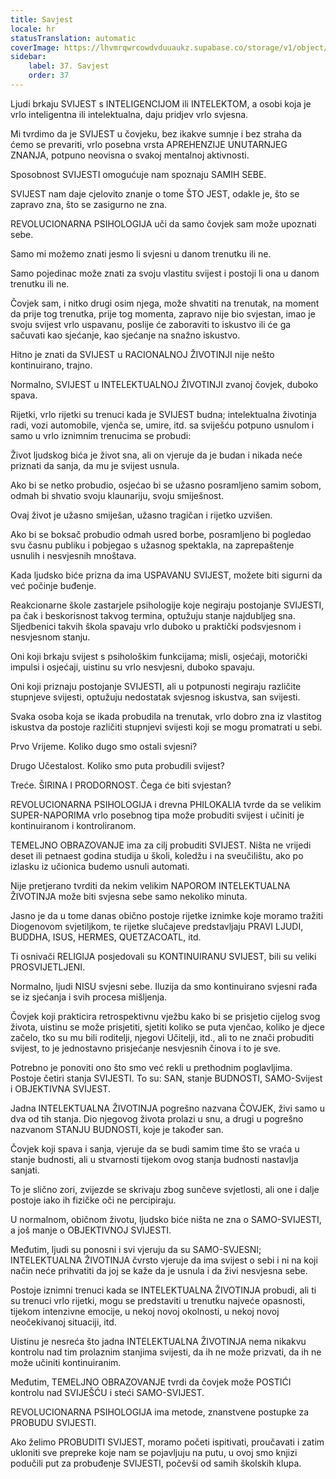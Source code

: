 ```yaml
---
title: Savjest
locale: hr
statusTranslation: automatic
coverImage: https://lhvmrqwrcowdvduuaukz.supabase.co/storage/v1/object/public/strapi-uploads/small_cover-educacion-fundamental.webp-2d51a7828a2b1309555be27f7e2a61a0.webp
sidebar:
    label: 37. Savjest
    order: 37
---
```

Ljudi brkaju SVIJEST s INTELIGENCIJOM ili INTELEKTOM, a osobi koja je vrlo inteligentna ili intelektualna, daju pridjev vrlo svjesna.

Mi tvrdimo da je SVIJEST u čovjeku, bez ikakve sumnje i bez straha da ćemo se prevariti, vrlo posebna vrsta APREHENZIJE UNUTARNJEG ZNANJA, potpuno neovisna o svakoj mentalnoj aktivnosti.

Sposobnost SVIJESTI omogućuje nam spoznaju SAMIH SEBE.

SVIJEST nam daje cjelovito znanje o tome ŠTO JEST, odakle je, što se zapravo zna, što se zasigurno ne zna.

REVOLUCIONARNA PSIHOLOGIJA uči da samo čovjek sam može upoznati sebe.

Samo mi možemo znati jesmo li svjesni u danom trenutku ili ne.

Samo pojedinac može znati za svoju vlastitu svijest i postoji li ona u danom trenutku ili ne.

Čovjek sam, i nitko drugi osim njega, može shvatiti na trenutak, na moment da prije tog trenutka, prije tog momenta, zapravo nije bio svjestan, imao je svoju svijest vrlo uspavanu, poslije će zaboraviti to iskustvo ili će ga sačuvati kao sjećanje, kao sjećanje na snažno iskustvo.

Hitno je znati da SVIJEST u RACIONALNOJ ŽIVOTINJI nije nešto kontinuirano, trajno.

Normalno, SVIJEST u INTELEKTUALNOJ ŽIVOTINJI zvanoj čovjek, duboko spava.

Rijetki, vrlo rijetki su trenuci kada je SVIJEST budna; intelektualna životinja radi, vozi automobile, vjenča se, umire, itd. sa sviješću potpuno usnulom i samo u vrlo iznimnim trenucima se probudi:

Život ljudskog bića je život sna, ali on vjeruje da je budan i nikada neće priznati da sanja, da mu je svijest usnula.

Ako bi se netko probudio, osjećao bi se užasno posramljeno samim sobom, odmah bi shvatio svoju klaunariju, svoju smiješnost.

Ovaj život je užasno smiješan, užasno tragičan i rijetko uzvišen.

Ako bi se boksač probudio odmah usred borbe, posramljeno bi pogledao svu časnu publiku i pobjegao s užasnog spektakla, na zaprepaštenje usnulih i nesvjesnih mnoštava.

Kada ljudsko biće prizna da ima USPAVANU SVIJEST, možete biti sigurni da već počinje buđenje.

Reakcionarne škole zastarjele psihologije koje negiraju postojanje SVIJESTI, pa čak i beskorisnost takvog termina, optužuju stanje najdubljeg sna. Sljedbenici takvih škola spavaju vrlo duboko u praktički podsvjesnom i nesvjesnom stanju.

Oni koji brkaju svijest s psihološkim funkcijama; misli, osjećaji, motorički impulsi i osjećaji, uistinu su vrlo nesvjesni, duboko spavaju.

Oni koji priznaju postojanje SVIJESTI, ali u potpunosti negiraju različite stupnjeve svijesti, optužuju nedostatak svjesnog iskustva, san svijesti.

Svaka osoba koja se ikada probudila na trenutak, vrlo dobro zna iz vlastitog iskustva da postoje različiti stupnjevi svijesti koji se mogu promatrati u sebi.

Prvo Vrijeme. Koliko dugo smo ostali svjesni?

Drugo Učestalost. Koliko smo puta probudili svijest?

Treće. ŠIRINA I PRODORNOST. Čega će biti svjestan?

REVOLUCIONARNA PSIHOLOGIJA i drevna PHILOKALIA tvrde da se velikim SUPER-NAPORIMA vrlo posebnog tipa može probuditi svijest i učiniti je kontinuiranom i kontroliranom.

TEMELJNO OBRAZOVANJE ima za cilj probuditi SVIJEST. Ništa ne vrijedi deset ili petnaest godina studija u školi, koledžu i na sveučilištu, ako po izlasku iz učionica budemo usnuli automati.

Nije pretjerano tvrditi da nekim velikim NAPOROM INTELEKTUALNA ŽIVOTINJA može biti svjesna sebe samo nekoliko minuta.

Jasno je da u tome danas obično postoje rijetke iznimke koje moramo tražiti Diogenovom svjetiljkom, te rijetke slučajeve predstavljaju PRAVI LJUDI, BUDDHA, ISUS, HERMES, QUETZACOATL, itd.

Ti osnivači RELIGIJA posjedovali su KONTINUIRANU SVIJEST, bili su veliki PROSVIJETLJENI.

Normalno, ljudi NISU svjesni sebe. Iluzija da smo kontinuirano svjesni rađa se iz sjećanja i svih procesa mišljenja.

Čovjek koji prakticira retrospektivnu vježbu kako bi se prisjetio cijelog svog života, uistinu se može prisjetiti, sjetiti koliko se puta vjenčao, koliko je djece začelo, tko su mu bili roditelji, njegovi Učitelji, itd., ali to ne znači probuditi svijest, to je jednostavno prisjećanje nesvjesnih činova i to je sve.

Potrebno je ponoviti ono što smo već rekli u prethodnim poglavljima. Postoje četiri stanja SVIJESTI. To su: SAN, stanje BUDNOSTI, SAMO-Svijest i OBJEKTIVNA SVIJEST.

Jadna INTELEKTUALNA ŽIVOTINJA pogrešno nazvana ČOVJEK, živi samo u dva od tih stanja. Dio njegovog života prolazi u snu, a drugi u pogrešno nazvanom STANJU BUDNOSTI, koje je također san.

Čovjek koji spava i sanja, vjeruje da se budi samim time što se vraća u stanje budnosti, ali u stvarnosti tijekom ovog stanja budnosti nastavlja sanjati.

To je slično zori, zvijezde se skrivaju zbog sunčeve svjetlosti, ali one i dalje postoje iako ih fizičke oči ne percipiraju.

U normalnom, običnom životu, ljudsko biće ništa ne zna o SAMO-SVIJESTI, a još manje o OBJEKTIVNOJ SVIJESTI.

Međutim, ljudi su ponosni i svi vjeruju da su SAMO-SVJESNI; INTELEKTUALNA ŽIVOTINJA čvrsto vjeruje da ima svijest o sebi i ni na koji način neće prihvatiti da joj se kaže da je usnula i da živi nesvjesna sebe.

Postoje iznimni trenuci kada se INTELEKTUALNA ŽIVOTINJA probudi, ali ti su trenuci vrlo rijetki, mogu se predstaviti u trenutku najveće opasnosti, tijekom intenzivne emocije, u nekoj novoj okolnosti, u nekoj novoj neočekivanoj situaciji, itd.

Uistinu je nesreća što jadna INTELEKTUALNA ŽIVOTINJA nema nikakvu kontrolu nad tim prolaznim stanjima svijesti, da ih ne može prizvati, da ih ne može učiniti kontinuiranim.

Međutim, TEMELJNO OBRAZOVANJE tvrdi da čovjek može POSTIĆI kontrolu nad SVIJEŠĆU i steći SAMO-SVIJEST.

REVOLUCIONARNA PSIHOLOGIJA ima metode, znanstvene postupke za PROBUDU SVIJESTI.

Ako želimo PROBUDITI SVIJEST, moramo početi ispitivati, proučavati i zatim ukloniti sve prepreke koje nam se pojavljuju na putu, u ovoj smo knjizi podučili put za probuđenje SVIJESTI, počevši od samih školskih klupa.

